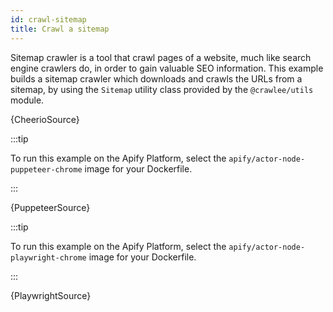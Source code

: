 ```yaml
---
id: crawl-sitemap
title: Crawl a sitemap
---
```




Sitemap crawler is a tool that crawl pages of a website, much like search engine crawlers do, in order to gain valuable SEO information. This example builds a sitemap crawler which downloads and crawls the URLs from a sitemap, by using the <ApiLink to="utils/class/Sitemap">`Sitemap`</ApiLink> utility class provided by the <ApiLink to="utils">`@crawlee/utils`</ApiLink> module.

<Tabs groupId="crawler-type">

<TabItem value="cheerio_crawler" label="Cheerio Crawler" default>

<RunnableCodeBlock className="language-js" type="cheerio">
	{CheerioSource}
</RunnableCodeBlock>

</TabItem>

<TabItem value="puppeteer_crawler" label="Puppeteer Crawler">

:::tip

To run this example on the Apify Platform, select the `apify/actor-node-puppeteer-chrome` image for your Dockerfile.

:::

<RunnableCodeBlock className="language-js" type="puppeteer">
	{PuppeteerSource}
</RunnableCodeBlock>

</TabItem>

<TabItem value="playwright_crawler" label="Playwright Crawler">

:::tip

To run this example on the Apify Platform, select the `apify/actor-node-playwright-chrome` image for your Dockerfile.

:::

<RunnableCodeBlock className="language-js" type="playwright">
	{PlaywrightSource}
</RunnableCodeBlock>

</TabItem>

</Tabs>
